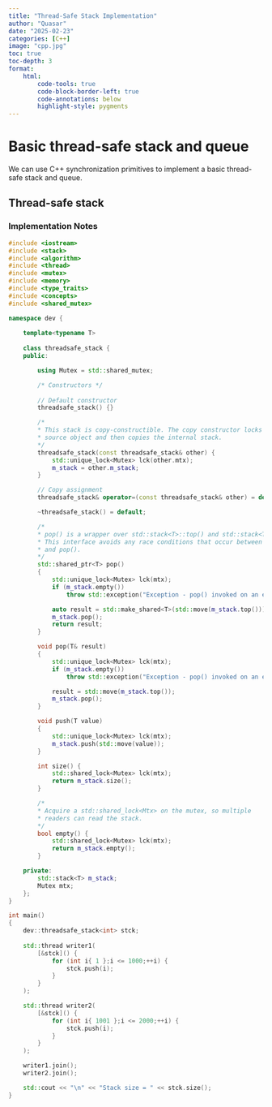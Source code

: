 ```yaml
---
title: "Thread-Safe Stack Implementation"
author: "Quasar"
date: "2025-02-23"
categories: [C++]      
image: "cpp.jpg"
toc: true
toc-depth: 3
format:
    html:
        code-tools: true
        code-block-border-left: true
        code-annotations: below
        highlight-style: pygments
---
```


# Basic thread-safe stack and queue

We can use C++ synchronization primitives to implement a basic thread-safe stack and queue.

## Thread-safe stack

### Implementation Notes


```cpp
#include <iostream>
#include <stack>
#include <algorithm>
#include <thread>
#include <mutex>
#include <memory>
#include <type_traits>
#include <concepts>
#include <shared_mutex>

namespace dev {
   
    template<typename T>
    
    class threadsafe_stack {
    public:

        using Mutex = std::shared_mutex;

        /* Constructors */
        
        // Default constructor
        threadsafe_stack() {}

        /*
        * This stack is copy-constructible. The copy constructor locks the mutex in the 
        * source object and then copies the internal stack.
        */
        threadsafe_stack(const threadsafe_stack& other) {
            std::unique_lock<Mutex> lck(other.mtx);
            m_stack = other.m_stack;
        }

        // Copy assignment
        threadsafe_stack& operator=(const threadsafe_stack& other) = delete;

        ~threadsafe_stack() = default;

        /*
        * pop() is a wrapper over std::stack<T>::top() and std::stack<T>::pop().
        * This interface avoids any race conditions that occur between calls to top()
        * and pop().
        */
        std::shared_ptr<T> pop()
        {
            std::unique_lock<Mutex> lck(mtx);
            if (m_stack.empty())
                throw std::exception("Exception - pop() invoked on an empty stack!");

            auto result = std::make_shared<T>(std::move(m_stack.top()));
            m_stack.pop();
            return result;
        }

        void pop(T& result)
        {
            std::unique_lock<Mutex> lck(mtx);
            if (m_stack.empty())
                throw std::exception("Exception - pop() invoked on an empty stack");

            result = std::move(m_stack.top());
            m_stack.pop();
        }

        void push(T value)
        {
            std::unique_lock<Mutex> lck(mtx);
            m_stack.push(std::move(value));
        }

        int size() {
            std::shared_lock<Mutex> lck(mtx);
            return m_stack.size();
        }

        /* 
        * Acquire a std::shared_lock<Mtx> on the mutex, so multiple
        * readers can read the stack.
        */
        bool empty() {
            std::shared_lock<Mutex> lck(mtx);
            return m_stack.empty();
        }

    private:
        std::stack<T> m_stack;
        Mutex mtx;
    };
}

int main()
{
    dev::threadsafe_stack<int> stck;
    
    std::thread writer1(
        [&stck]() {
            for (int i{ 1 };i <= 1000;++i) {
                stck.push(i);
            }
        }
    );

    std::thread writer2(
        [&stck]() {
            for (int i{ 1001 };i <= 2000;++i) {
                stck.push(i);
            }
        }
    );

    writer1.join();
    writer2.join();

    std::cout << "\n" << "Stack size = " << stck.size();
}
```

